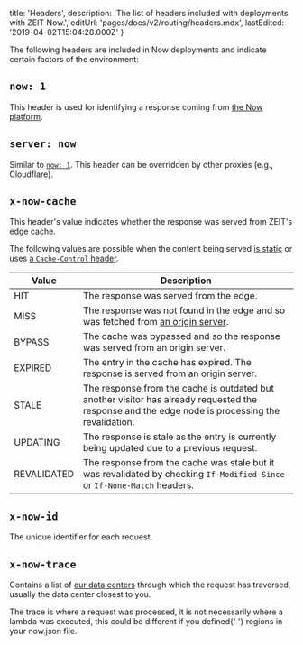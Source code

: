 
  title: 'Headers',
  description: 'The list of headers included with deployments with ZEIT Now.',
  editUrl: 'pages/docs/v2/routing/headers.mdx',
  lastEdited: '2019-04-02T15:04:28.000Z'
}

The following headers are included in Now deployments and indicate certain factors of the environment:

## `now: 1`

This header is used for identifying a response coming from [the Now platform](/docs/v2/platform/overview/).

## `server: now`

Similar to [`now: 1`](#now:-1). This header can be overridden by other proxies (e.g., Cloudflare).

## `x-now-cache`

This header's value indicates whether the response was served from ZEIT's edge cache.

The following values are possible when the content being served [is static](/docs/v2/routing/caching#caching-static-files) or uses [a `Cache-Control` header](/docs/v2/routing/caching#caching-lambda-responses).

| Value                                      | Description                                                                                                                                      |
| ------------------------------------------ | ------------------------------------------------------------------------------------------------------------------------------------------------ |
| <RequestHeader>HIT</RequestHeader>         | The response was served from the edge.                                                                                                           |
| <RequestHeader>MISS</RequestHeader>        | The response was not found in the edge and so was fetched from [an origin server](/docs/v2/platform/regions-and-providers/).                     |
| <RequestHeader>BYPASS</RequestHeader>      | The cache was bypassed and so the response was served from an origin server.                                                                     |
| <RequestHeader>EXPIRED</RequestHeader>     | The entry in the cache has expired. The response is served from an origin server.                                                                |
| <RequestHeader>STALE</RequestHeader>       | The response from the cache is outdated but another visitor has already requested the response and the edge node is processing the revalidation. |
| <RequestHeader>UPDATING</RequestHeader>    | The response is stale as the entry is currently being updated due to a previous request.                                                         |
| <RequestHeader>REVALIDATED</RequestHeader> | The response from the cache was stale but it was revalidated by checking `If-Modified-Since` or `If-None-Match` headers.                         |

## `x-now-id`

The unique identifier for each request.

## `x-now-trace`

Contains a list of [our data centers](/docs/v2/platform/regions-and-providers/) through which the request has traversed, usually the data center closest to you.

<Note>
  The trace is where a request was processed, it is not necessarily where a
  lambda was executed, this could be different if you defined{' '}
  <InlineCode>regions</InlineCode> in your
  <InlineCode>now.json</InlineCode> file.
</Note>

